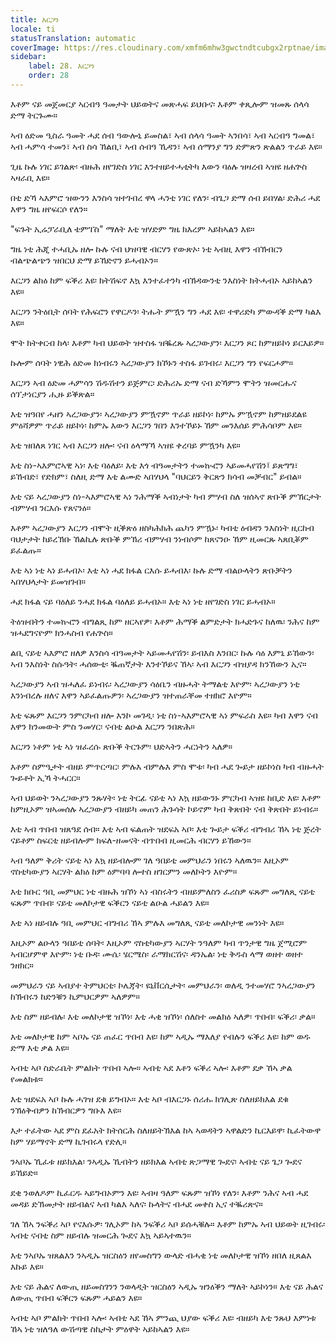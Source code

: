 ```yaml
---
title: እርጋን
locale: ti
statusTranslation: automatic
coverImage: https://res.cloudinary.com/xmfm6mhw3gwctndtcubgx2rptnae/image/upload/v1740337243/small_cover_educacion_fundamental_a051170f1c.webp
sidebar:
    label: 28. እርጋን
    order: 28
---
```

እቶም ናይ መጀመርያ ኣርብዓ ዓመታት ህይወትና መጽሓፍ ይህቡና፡ እቶም ቀጺሎም ዝመጹ ሰላሳ ድማ ትርጉሙ።

ኣብ ዕድመ ዒስራ ዓመት ሓደ ሰብ ዓውሎኒ ይመስል፣ ኣብ ሰላሳ ዓመት ኣንበሳ፣ ኣብ ኣርብዓ ግመል፣ ኣብ ሓምሳ ተመን፣ ኣብ ስሳ ኸልቢ፣ ኣብ ሰብዓ ኺዳን፣ ኣብ ሰማንያ ግን ድምጽን ጽልልን ጥራይ እዩ።

ጊዜ ኩሉ ነገር ይገልጽ፡ ብዙሕ ዘየገድስ ነገር እንተዘይተሓቲትካ እውን ባዕሉ ዝዛረብ ኣዝዩ ዘሐጕስ ኣዛራቢ እዩ።

በቲ ድኻ ኣእምሮ ዝውንን እንስሳ ዝተገብረ ዋላ ሓንቲ ነገር የለን፡ ብጌጋ ድማ ሰብ ይበሃል፡ ድሕሪ ሓደ እዋን ግዜ ዘየፍርሶ የለን።

"ፍጉት ኢሬፓራቢለ ቴምፐስ" ማለት እቲ ዝሃድም ግዜ ክእረም ኣይከኣልን እዩ።

ግዜ ነቲ ሕጂ ተሓቢኡ ዘሎ ኩሉ ናብ ህዝባዊ ብርሃን የውጽኦ፡ ነቲ ኣብዚ እዋን ብኽብርን ብልጭልጭን ዝበርህ ድማ ይኸድኖን ይሓብኦን።

እርጋን ልክዕ ከም ፍቕሪ እዩ፡ ክትሽፍኖ እኳ እንተፈተንካ ብኽዳውንቲ ንእስነት ክትሓብኦ ኣይከኣልን እዩ።

እርጋን ንትዕቢት ሰባት የሕፍሮን የዋርዶን፡ ትሑት ምዃን ግን ሓደ እዩ፡ ተዋሪድካ ምውዳቕ ድማ ካልእ እዩ።

ሞት ክትቀርብ ከላ፡ እቶም ካብ ህይወት ዝተስፋ ዝቘረጹ ኣረጋውያን፡ እርጋን ጾር ከምዘይኮነ ይርእይዎ።

ኩሎም ሰባት ነዊሕ ዕድመ ክነብሩን ኣረጋውያን ክኾኑን ተስፋ ይገብሩ፡ እርጋን ግን የፍርሖም።

እርጋን ኣብ ዕድመ ሓምሳን ሽዱሽተን ይጅምር፡ ድሕሪኡ ድማ ናብ ድኻምን ሞትን ዝመርሑና ሰፕታነርያን ሒዙ ይቕጽል።

እቲ ዝዓበየ ሓዘን ኣረጋውያን፡ ኣረጋውያን ምዃኖም ጥራይ ዘይኮነ፡ ከምኡ ምዃኖም ከምዘይደልዩ ምዕሻዎም ጥራይ ዘይኮነ፡ ከምኡ እውን እርጋን ገበን እንተኾይኑ ኸም መንእሰይ ምሕሳቦም እዩ።

እቲ ዝበለጸ ነገር ኣብ እርጋን ዘሎ፡ ናብ ዕላማኻ ኣዝዩ ቀረባይ ምዃንካ እዩ።

እቲ ስነ-ኣእምሮኣዊ ኣነ፡ እቲ ባዕለይ፡ እቲ እጎ ብዓመታትን ተመኲሮን ኣይመሓየሽን፤ ይጽግግ፣ ይኸብድ፣ የድክም፣ ስለዚ ድማ እቲ ልሙድ ኣበሃህላ "ባህርይን ቅርጽን ክሳብ መቓብር" ይብል።

እቲ ናይ ኣረጋውያን ስነ-ኣእምሮኣዊ ኣነ ንሕማቕ ኣብነታት ካብ ምሃብ ስለ ዝሰኣኖ ጽቡቕ ምኽርታት ብምሃብ ንርእሱ የጸናንዕ።

እቶም ኣረጋውያን እርጋን ብሞት ዚቕጽዕ ዘስካሕክሕ ጨካን ምዃኑ፡ ካብቲ ዕብዳን ንእስነት ዚርከብ ባህታታት ከይረኽቡ ኸልኪሉ ጽቡቕ ምኽሪ ብምሃብ ንነብሶም ከጸናንዑ ኸም ዚመርጹ ኣጸቢቖም ይፈልጡ።

እቲ ኣነ ነቲ ኣነ ይሓብኦ፡ እቲ ኣነ ሓደ ክፋል ርእሱ ይሓብእ፡ ኩሉ ድማ ብልዑላትን ጽቡቓትን ኣበሃህላታት ይመዝገብ።

ሓደ ክፋል ናይ ባዕለይ ንሓደ ክፋል ባዕለይ ይሓብኦ። እቲ ኣነ ነቲ ዘየገድስ ነገር ይሓብኦ።

ትዕዝብትን ተመኲሮን ብግልጺ ከም ዘርኣየዎ፡ እቶም ሕማቕ ልምድታት ክሓድጉና ከለዉ፡ ንሕና ከም ዝሓደግናዮም ክንሓስብ የሐጕስ።

ልቢ ናይቲ ኣእምሮ ዘለዎ እንስሳ ብዓመታት ኣይመሓየሽን፡ ይብእስ እንበር፡ ኩሉ ሳዕ እምኒ ይኸውን፡ ኣብ ንእስነት ስሱዓት፡ ሓሰውቲ፡ ቘጠኛታት እንተኾይና ኸኣ፡ ኣብ እርጋን ብዝያዳ ክንኸውን ኢና።

ኣረጋውያን ኣብ ዝሓለፈ ይነብሩ፡ ኣረጋውያን ሳዕቤን ብዙሓት ትማልቲ እዮም፡ ኣረጋውያን ነቲ እንነብረሉ ዘለና እዋን ኣይፈልጡዎን፡ ኣረጋውያን ዝተጠራቐመ ተዘክሮ እዮም።

እቲ ፍጹም እርጋን ንምርካብ ዘሎ እንኮ መገዲ፡ ነቲ ስነ-ኣእምሮኣዊ ኣነ ምፍራስ እዩ። ካብ እዋን ናብ እዋን ክንመውት ምስ ንመሃር፡ ናብቲ ልዑል እርጋን ንበጽሕ።

እርጋን ነቶም ነቲ ኣነ ዝፈረሱ ጽቡቕ ትርጉም፡ ህድኣትን ሓርነትን ኣለዎ።

እቶም ስምዒታት ብዘይ ምጥርጣር፡ ምሉእ ብምሉእ ምስ ሞቱ፡ ካብ ሓደ ጐይታ ዘይኮነስ ካብ ብዙሓት ጐይቶት ኢኻ ትሓርር።

ኣብ ህይወት ንኣረጋውያን ንጹሃት፡ ነቲ ትርፊ ናይቲ ኣነ እኳ ዘይውንኑ ምርካብ ኣዝዩ ከቢድ እዩ፡ እቶም ከምዚኦም ዝኣመሰሉ ኣረጋውያን ብዘይካ መጠን ሕጉሳት ኮይኖም ካብ ቅጽበት ናብ ቅጽበት ይነብሩ።

እቲ ኣብ ጥበብ ዝጸዓደ ሰብ። እቲ ኣብ ፍልጠት ዝደፍአ ኣቦ፡ እቲ ጐይታ ፍቕሪ ብግብሪ ኸኣ ነቲ ጅረት ናይቶም ስፍርቲ ዘይብሎም ክፍለ-ዘመናት ብጥበብ ዚመርሕ ብርሃን ይኸውን።

ኣብ ዓለም ቅሪት ናይቲ ኣነ እኳ ዘይብሎም ገለ ዓበይቲ መምህራን ነበሩን ኣለዉን። እዚኦም ኖስቲካውያን ኣርሃት ልክዕ ከም ዕምባባ ሎተስ ዘገርምን መለኮትን እዮም።

እቲ ክቡር ዓቢ መምህር ነቲ ብዙሕ ዝኾነ ኣነ ብስሩትን ብዘይምለስን ፈሪስዎ ፍጹም መግለጺ ናይቲ ፍጹም ጥበብ፡ ናይቲ መለኮታዊ ፍቕርን ናይቲ ልዑል ሓይልን እዩ።

እቲ ኣነ ዘይብሉ ዓቢ መምህር ብግብሪ ኸኣ ምሉእ መግለጺ ናይቲ መለኮታዊ መንነት እዩ።

እዚኦም ልዑላን ዓበይቲ ሰባት፡ እዚኦም ኖስቲካውያን ኣርሃት ንዓለም ካብ ጥንታዊ ግዜ ጀሚሮም ኣብርሆምዋ እዮም፡ ነቲ ቡዳ፡ ሙሴ፡ ሄርሜስ፡ ራማክርሽና፡ ዳንኤል፡ ነቲ ቅዱስ ላማ ወዘተ ወዘተ ንዘክር።

መምህራን ናይ ኣብያተ ትምህርቲ፡ ኮሌጃት፡ ዩኒቨርሲታት፡ መምህራን፡ ወለዲ ንተመሃሮ ንኣረጋውያን ከኽብሩን ከድንቑን ኪምህርዎም ኣለዎም።

እቲ ስም ዘይብሉ፡ እቲ መለኮታዊ ዝኾነ፡ እቲ ሓቂ ዝኾነ፡ ሰለስተ መልክዕ ኣለዎ፡ ጥበብ፡ ፍቕሪ፡ ቃል።

እቲ መለኮታዊ ከም ኣቦኡ ናይ ጠፈር ጥበብ እዩ፡ ከም ኣዲኡ ማእለያ የብሉን ፍቕሪ እዩ፡ ከም ወዱ ድማ እቲ ቃል እዩ።

ኣብቲ ኣቦ ስድራቤት ምልክት ጥበብ ኣሎ። ኣብቲ ኣደ እቶን ፍቕሪ ኣሎ፡ እቶም ደቃ ኸኣ ቃል የመልክቱ።

እቲ ዝደፍአ ኣቦ ኩሉ ሓገዝ ደቁ ይግብኦ። እቲ ኣቦ ብእርጋኑ ሰሪሑ ክገሊጽ ስለዘይክእል ደቁ ንኽዕቅብዎን ከኽብርዎን ግቡእ እዩ።

እታ ተፈትው ኣደ ምስ ደፈአት ክትሰርሕ ስለዘይትኽእል ከኣ ኣወዳትን ኣዋልድን ኪርእይዋ፡ ኪፈትውዋ ከም ሃይማኖት ድማ ኪገብሩላ የድሊ።

ንኣቦኡ ኺፈቱ ዘይክእል፡ ንኣዲኡ ኺብትን ዘይክእል ኣብቲ ጽጋማዊ ጐደና፡ ኣብቲ ናይ ጌጋ ጐደና ይኸይድ።

ደቂ ንወለዶም ኪፈርዱ ኣይግብኦምን እዩ፡ ኣብዛ ዓለም ፍጹም ዝኾነ የለን፡ እቶም ንሕና ኣብ ሓደ መዳይ ድኽመታት ዘይብልና ኣብ ካልእ ኣለና፡ ኩላትና ብሓደ መቀስ ኢና ተቘሪጽና።

ገለ ኸኣ ንፍቕሪ ኣቦ የናእሱዎ፡ ገሊኦም ከኣ ንፍቕሪ ኣቦ ይሰሓቑሉ። እቶም ከምኡ ኣብ ህይወት ዚገብሩ፡ ኣብቲ ናብቲ ስም ዘይብሉ ዝመርሕ ጐደና እኳ ኣይኣተዉን።

እቲ ንኣቦኡ ዝጸልእን ንኣዲኡ ዝርስዕን ዘየመስግን ውላድ ብሓቂ ነቲ መለኮታዊ ዝኾነ ዘበለ ዚጸልእ እኩይ እዩ።

እቲ ናይ ሕልና ለውጢ ዘይመስገንን ንወላዲት ዝርስዕን ኣዲኡ ዝንዕቕን ማለት ኣይኮነን። እቲ ናይ ሕልና ለውጢ ጥበብ ፍቕርን ፍጹም ሓይልን እዩ።

ኣብቲ ኣቦ ምልክት ጥበብ ኣሎ፡ ኣብቲ ኣደ ኸኣ ምንጪ ህያው ፍቕሪ እዩ፡ ብዘይካ እቲ ንጹህ እምነቱ ኸኣ ነቲ ዝለዓለ ውሽጣዊ ስኬታት ምዕዋት ኣይከኣልን እዩ።

